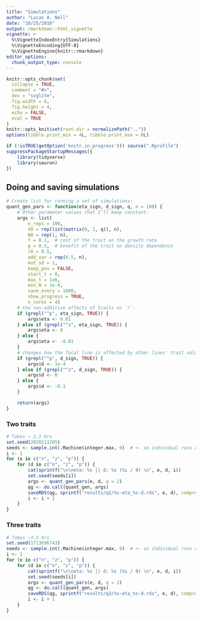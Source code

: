 ```yaml
---
title: "Simulations"
author: "Lucas A. Nell"
date: "10/25/2018"
output: rmarkdown::html_vignette
vignette: >
  %\VignetteIndexEntry{Simulations}
  %\VignetteEncoding{UTF-8}
  %\VignetteEngine{knitr::rmarkdown}
editor_options: 
  chunk_output_type: console
---
```


```r
knitr::opts_chunk$set(
  collapse = TRUE,
  comment = "#>",
  dev = "svglite", 
  fig.width = 6,
  fig.height = 4,
  echo = FALSE,
  eval = TRUE
)
knitr::opts_knit$set(root.dir = normalizePath(".."))
options(tibble.print_min = 4L, tibble.print_max = 8L)
```
```r
if (!isTRUE(getOption('knitr.in.progress'))) source(".Rprofile")
suppressPackageStartupMessages({
    library(tidyverse)
    library(sauron)
})
```



## Doing and saving simulations

```r
# Create list for running a set of simulations:
quant_gen_pars <- function(eta_sign, d_sign, q, n = 100) {
    # Other parameter values that I'll keep constant:
    args <- list(
        n_reps = 100,
        V0 = rep(list(matrix(0, 1, q)), n),
        N0 = rep(1, n),
        f = 0.1,  # cost of the trait on the growth rate
        g = 0.5,  # benefit of the trait on density dependence
        r0 = 0.5,
        add_var = rep(0.5, n),
        mut_sd = 1,
        keep_pos = FALSE,
        start_t = 0,
        max_t = 1e6,
        min_N = 1e-4,
        save_every = 1000,
        show_progress = TRUE,
        n_cores = 4)
    # the non-additive effects of traits on `r`:
    if (grepl("^p", eta_sign, TRUE)) {
        args$eta <- 0.01
    } else if (grepl("^z", eta_sign, TRUE)) {
        args$eta <- 0
    } else {
        args$eta <- -0.01
    }
    # changes how the focal line is affected by other lines' trait values:
    if (grepl("^p", d_sign, TRUE)) {
        args$d <- 1e-4
    } else if (grepl("^z", d_sign, TRUE)) {
        args$d <- 0
    } else {
        args$d <- -0.1
    }

    return(args)
}
```


### Two traits


```r
# Takes ~ 2.1 hrs
set.seed(2028111205)
seeds <- sample.int(.Machine$integer.max, 9)  # <- so individual runs can be re-evaluated
i <- 1
for (e in c("n", "z", "p")) {
    for (d in c("n", "z", "p")) {
        cat(sprintf("\n\neta: %s || d: %s (%i / 9) \n", e, d, i))
        set.seed(seeds[i])
        args <- quant_gen_pars(e, d, q = 2)
        qg <- do.call(quant_gen, args)
        saveRDS(qg, sprintf("results/q2/%s-eta_%s-d.rds", e, d), compress = FALSE)
        i <- i + 1
    }
}
```


### Three traits

```r
# Takes ~3.5 hrs
set.seed(1713696743)
seeds <- sample.int(.Machine$integer.max, 9)  # <- so individual runs can be re-evaluated
i <- 1
for (e in c("n", "z", "p")) {
    for (d in c("n", "z", "p")) {
        cat(sprintf("\n\neta: %s || d: %s (%i / 9) \n", e, d, i))
        set.seed(seeds[i])
        args <- quant_gen_pars(e, d, q = 3)
        qg <- do.call(quant_gen, args)
        saveRDS(qg, sprintf("results/q3/%s-eta_%s-d.rds", e, d), compress = FALSE)
        i <- i + 1
    }
}
```
